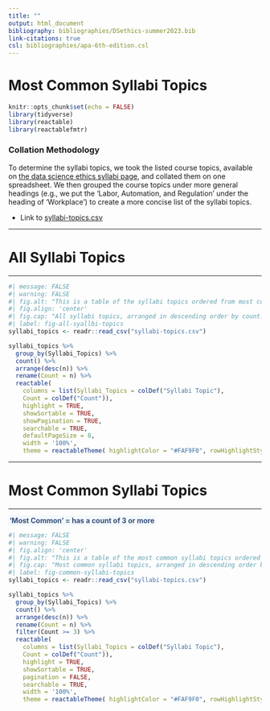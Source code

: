 ```yaml
---
title: ""
output: html_document
bibliography: bibliographies/DSethics-summer2023.bib
link-citations: true
csl: bibliographies/apa-6th-edition.csl
---
```


::: column-page
# Most Common Syllabi Topics

```r
knitr::opts_chunk$set(echo = FALSE)
library(tidyverse)
library(reactable)
library(reactablefmtr)
```

::: {.callout-note icon="false" collapse="false"}
### Collation Methodology

To determine the syllabi topics, we took the listed course topics, available on [the data science ethics syllabi page](inside-syllabi.qmd), and collated them on one spreadsheet. We then grouped the course topics under more general headings (e.g., we put the 'Labor, Automation, and Regulation' under the heading of 'Workplace') to create a more concise list of the syllabi topics.

-   Link to [syllabi-topics.csv](https://github.com/scolando/DSethics-summer2023/blob/main/Rmds/syllabi-topics.csv)
:::

------------------------------------------------------------------------

# All Syllabi Topics

------------------------------------------------------------------------

```r
#| message: FALSE
#| warning: FALSE
#| fig.alt: "This is a table of the syllabi topics ordered from most common to least common. There are two columns: 'Syllabi Topic' and 'Count'. 'Count' represents the number of times the syllabi topic came up in the collected syllabi. The most common topic is 'Privacy' with a count of 11. 'Privacy' is followed by 'Bias' and 'Justice', both of which a count of 8."
#| fig.align: 'center'
#| fig.cap: "All syllabi topics, arranged in descending order by count."
#| label: fig-all-syallbi-topics
syllabi_topics <- readr::read_csv("syllabi-topics.csv")

syllabi_topics %>%
  group_by(Syllabi_Topics) %>%
  count() %>%
  arrange(desc(n)) %>%
  rename(Count = n) %>%
  reactable(
    columns = list(Syllabi_Topics = colDef("Syllabi Topic"),
    Count = colDef("Count")),
    highlight = TRUE,
    showSortable = TRUE,
    showPagination = TRUE,
    searchable = TRUE,
    defaultPageSize = 8,
    width = '100%',
    theme = reactableTheme( highlightColor = "#FAF9F0", rowHighlightStyle = list(`border-left` = "0.15em solid #f0ba55;"), style = list( fontFamily = "Helvetica Neue", fontSize = '0.875em')))
```

------------------------------------------------------------------------

# Most Common Syllabi Topics

------------------------------------------------------------------------

[**'Most Common' = has a count of 3 or more**]{style="color:#364f7a; background-color: #f2f8fc; border: 0.15em solid #f2f8fc; border-radius: 4px;"} <br>

```r
#| message: FALSE
#| warning: FALSE
#| fig.align: 'center'
#| fig.alt: "This is a table of the most common syllabi topics ordered from most common to least common. There are two columns: 'Syllabi Topic' and 'Count'. 'Count' represents the number of times the syllabi topic came up in the collected syllabi. Only syllabi topics with a count greater or equal to 3 are in the table. The most common topic is 'Privacy' with a count of 11. 'Privacy' is followed by 'Bias' and 'Justice', both of which a count of 8."
#| fig.cap: "Most common syllabi topics, arranged in descending order by count."
#| label: fig-common-syllabi-topics
syllabi_topics <- readr::read_csv("syllabi-topics.csv")

syllabi_topics %>%
  group_by(Syllabi_Topics) %>%
  count() %>%
  arrange(desc(n)) %>%
  rename(Count = n) %>%
  filter(Count >= 3) %>% 
  reactable(
    columns = list(Syllabi_Topics = colDef("Syllabi Topic"),
    Count = colDef("Count")),
    highlight = TRUE,
    showSortable = TRUE,
    pagination = FALSE,
    searchable = TRUE,
    width = '100%',
    theme = reactableTheme( highlightColor = "#FAF9F0", rowHighlightStyle = list(`border-left` = "0.15em solid #f0ba55;"), style = list( fontFamily = "Helvetica Neue", fontSize = '0.875em')))
```
:::
